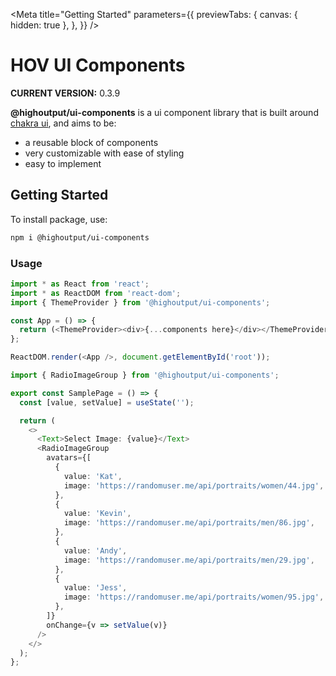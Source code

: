 
<Meta
  title="Getting Started"
  parameters={{
    previewTabs: {
      canvas: { hidden: true },
    },
  }}
/>

# HOV UI Components

**CURRENT VERSION:** 0.3.9

**@highoutput/ui-components** is a ui component library that is built around [chakra ui](https://chakra-ui.com/), and aims to be:

- a reusable block of components
- very customizable with ease of styling
- easy to implement

## Getting Started

To install package, use:

```bash
npm i @highoutput/ui-components
```

### Usage

```typescript
import * as React from 'react';
import * as ReactDOM from 'react-dom';
import { ThemeProvider } from '@highoutput/ui-components';

const App = () => {
  return (<ThemeProvider><div>{...components here}</div></ThemeProvider>);
};

ReactDOM.render(<App />, document.getElementById('root'));
```

```typescript
import { RadioImageGroup } from '@highoutput/ui-components';

export const SamplePage = () => {
  const [value, setValue] = useState('');

  return (
    <>
      <Text>Select Image: {value}</Text>
      <RadioImageGroup
        avatars={[
          {
            value: 'Kat',
            image: 'https://randomuser.me/api/portraits/women/44.jpg',
          },
          {
            value: 'Kevin',
            image: 'https://randomuser.me/api/portraits/men/86.jpg',
          },
          {
            value: 'Andy',
            image: 'https://randomuser.me/api/portraits/men/29.jpg',
          },
          {
            value: 'Jess',
            image: 'https://randomuser.me/api/portraits/women/95.jpg',
          },
        ]}
        onChange={v => setValue(v)}
      />
    </>
  );
};
```
